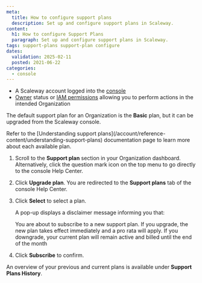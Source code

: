 ```yaml
---
meta:
  title: How to configure support plans
  description: Set up and configure support plans in Scaleway.
content:
  h1: How to configure Support Plans
  paragraph: Set up and configure support plans in Scaleway.
tags: support-plans support-plan configure
dates:
  validation: 2025-02-11
  posted: 2021-06-22
categories:
  - console
---
```


<Macro id="requirements" />

- A Scaleway account logged into the [console](https://console.scaleway.com)
- [Owner](/iam/concepts/#owner) status or [IAM permissions](/iam/concepts/#permission) allowing you to perform actions in the intended Organization

The default support plan for an Organization is the **Basic** plan, but it can be upgraded from the Scaleway console.

<Message type="tip">
  Refer to the [Understanding support plans](/account/reference-content/understanding-support-plans) documentation page to learn more about each available plan.
</Message>

1. Scroll to the **Support plan** section in your Organization dashboard.
    <Message type="note">
     Alternatively, click the question mark icon on the top menu to go directly to the console Help Center.
    </Message>
2. Click **Upgrade plan**. You are redirected to the **Support plans** tab of the console Help Center.
    <Lightbox src="scaleway-support-plans-overview.webp" alt="" />
3. Click **Select** to select a plan.

    A pop-up displays a disclaimer message informing you that:

    <Message type="important">
     You are about to subscribe to a new support plan. If you upgrade, the new plan takes effect immediately and a pro rata will apply. If you downgrade, your current plan will remain active and billed until the end of the month
    </Message>

4. Click **Subscribe** to confirm.

An overview of your previous and current plans is available under **Support Plans History**.
